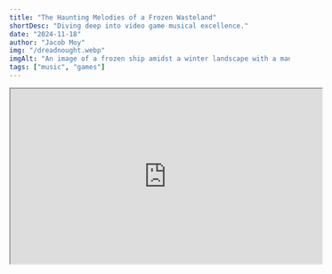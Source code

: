 ```yaml
---
title: "The Haunting Melodies of a Frozen Wasteland"
shortDesc: "Diving deep into video game musical excellence."
date: "2024-11-18"
author: "Jacob Moy"
img: "/dreadnought.webp"
imgAlt: "An image of a frozen ship amidst a winter landscape with a man standing in the foreground."
tags: ["music", "games"]
---
```


<iframe 
  width="560" 
  height="315" 
  src="https://www.youtube.com/embed/oVZ9nRAFR8s" 
  title="YouTube video player" 
  referrerPolicy="norel" 
  allowFullScreen
  className="m-auto"
/>

<div className="text-center">
  *For the best experience, listen to this song while reading this blog post.*
</div>

You're the leader of a great city -- a gem in the frozen wasteland that the Earth has become. It's been a few years since the Earth started cooling to sub-zero temperatures, forcing you and your people to gather around the behemoth machines created to keep you from freezing to death, known as generators.

Now, your lead scientists and engineers have come to a consensus: a massive freeze is coming that will surely wipe out your entire city with all 300+ souls inside it. Unless, that is, you stockpile rations, coal, and insulate your homes against the cold snap.

You're racing against the clock, sending your people out into the barren wasteland to scavenge for food -- hunting what little life remains. All the while, your people grow weary of eating thin soup and working harsh hours. They threaten to overthrow your rule, not knowing that you're the only thing keeping their heads above ice.

You know what must be done. Their labors will ultimately end up saving them, so you hope. *Endure the cruelties -- survival necessitates it*, you think.

You have less than a week to command your people to stockpile enough resources to last the freeze. The storm will last no longer than a few days, but the freeze will wipe out any possibility of continuing to hunt or perform expeditions to find more lost souls.

So, with bated breath, you work tirelessly to command your people efficiently, gathering every drop of coal and every morsel of raw meat they can muster.

[Frostpunk](https://www.frostpunkgame.com/), developed by 11-bit studios in 2018, explores this premise of leading a city through the harshness of a post-apocalyptic winter wasteland. The tense gameplay of balancing the favor of the people while making the hard decisions to ensure their survival more than solidify Frostpunk as a game to remember, in my book.

However, the music, written entirely by award-winning composer [Piotr Musiał](https://www.piotrmusial.com/), brings an edge to this game seen by almost none other.

The dramatic violin, complimented by the *thudding* drum beats, amplify the intensity of the situation you find yourself stuck in. The horns, not too dissimilar to the ones that sound off at the end of every workday, add a hint of oppression you force upon your people (for their own good). 

Then, all of a sudden, [at the 2:40 mark](https://youtu.be/oVZ9nRAFR8s&t=160), the violins launch into a frenzy. Sawing back and forth on the strings, you feel the noose of winter oppression tighten around your neck as your people threaten to pull it tighter.

The strings, horns, and drums all build up and up and up, until you feel as though this storm will never end -- only for it to dissipate as quickly as it came upon you. The *wooshing* of the cold winter wind leaves you and the track at the end as relief fills your body.

You have weathered this storm, at last. But, will there be a next one?

![We have survived.](/frostpunk.webp)